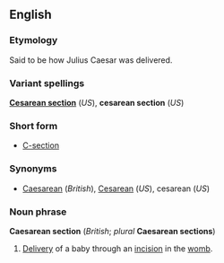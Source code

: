 <!--

Please keep this page in synch with "Caesarean section", making edits there corresponding to those that you make here.

-->

==English==
===Etymology===
Said to be how Julius Caesar was delivered.

===Variant spellings===
'''[[Cesarean section]]''' (''US''), '''cesarean section''' (''US'')

===Short form===
*[[C-section]]

===Synonyms===
*[[Caesarean]] (''British''), [[Cesarean]] (''US''), cesarean (''US'')

===Noun phrase===
'''Caesarean section''' (''British''; ''plural'' '''Caesarean sections''')

#[[Delivery]] of a baby through an [[incision]] in the [[womb]].